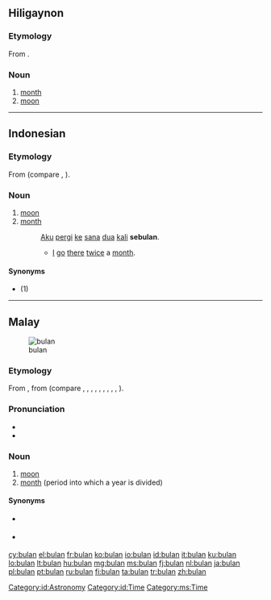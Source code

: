 ==Hiligaynon==

===Etymology===
From {{proto|Austronesian|lang=hil}}.

===Noun===
{{hil-noun|búlan}}

# [[month]]
# [[moon]]

----

==Indonesian==

===Etymology===
From {{proto|Austronesian|lang=id}} (compare {{etyl|ch|-}} {{term|pulan|lang=ch}}, {{etyl|fj|-}} {{term|vula|lang=fj}}).

===Noun===
{{id-noun}}

# [[moon]]
# [[month]]
#: [[aku|Aku]] [[pergi]] [[ke]] [[sana]] [[dua]] [[kali]] '''sebulan'''.
#:* [[I]] [[go]] [[there]] [[twice]] a [[month]].

====Synonyms====
* {{l|id|rembulan}} (1)

[[Category:id:Astronomy]]
[[Category:id:Time]]

----

==Malay==
{{wikipedia|lang=ms}}
[[Image:Full Moon Luc Viatour.jpg|thumb|bulan]]

===Etymology===
From {{proto|Malayo-Polynesian|lang=ms}}, from {{proto|Austronesian|lang=ms}} (compare {{etyl|ceb|-}} {{term|bulan|lang=ceb}}, {{etyl|ch|-}} {{term|pulan|lang=ch}}, {{etyl|fj|-}} {{term|vula|lang=fj}}, {{etyl|ilo|-}} {{term|bulan|lang=ilo}}, {{etyl|id|-}} {{term|bulan|lang=id}}, {{etyl|jv|-}} {{term|bulan|lang=jv}}, {{etyl|mg|-}} {{term|volana|lang=mg}}, {{etyl|pam|-}} {{term|bulan|lang=pam}}, {{etyl|su|-}} {{term|bulan|lang=su}}, {{etyl|tl|-}} {{term|buwan|lang=tl}}).

===Pronunciation===
* {{IPA|/bulan/|lang=ms}}
* {{rhymes|ulan|lan|an|lang=ms}}

===Noun===
{{head|ms|noun}}

# [[moon]]
# [[month]] (period into which a year is divided)

====Synonyms====
* {{a|[[moon]]}} {{l|ms|purnama}}
* {{a|[[moon]]}} {{l|ms|cendera}}

[[Category:ms:Time]]

[[cy:bulan]]
[[el:bulan]]
[[fr:bulan]]
[[ko:bulan]]
[[io:bulan]]
[[id:bulan]]
[[it:bulan]]
[[ku:bulan]]
[[lo:bulan]]
[[lt:bulan]]
[[hu:bulan]]
[[mg:bulan]]
[[ms:bulan]]
[[fj:bulan]]
[[nl:bulan]]
[[ja:bulan]]
[[pl:bulan]]
[[pt:bulan]]
[[ru:bulan]]
[[fi:bulan]]
[[ta:bulan]]
[[tr:bulan]]
[[zh:bulan]]